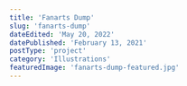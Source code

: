 ```yaml
---
title: 'Fanarts Dump'
slug: 'fanarts-dump'
dateEdited: 'May 20, 2022'
datePublished: 'February 13, 2021'
postType: 'project'
category: 'Illustrations'
featuredImage: 'fanarts-dump-featured.jpg'
---
```


<ImageWithCaption
  src="posts/fanarts-dump/dark-souls-crow.jpg"
  alt="Dark Souls I"
  caption="Dark Souls I"
  layout="left"
/>

<ImageWithCaption
  src="posts/fanarts-dump/the-gates-of-moria.jpg"
  alt="The Lord of the Rings"
  caption="The Lord of the Rings"
  layout="right"
/>

<ImageWithCaption
  src="posts/fanarts-dump/porcelain-bully.jpg"
  alt="Little Nightmares II"
  caption="Little Nightmares II"
  layout="left"
/>

<ImageWithCaption
  src="posts/fanarts-dump/tales-from-earthsea.jpg"
  alt="Tales from Earthsea"
  caption="Tales from Earthsea"
  layout="right"
/>
